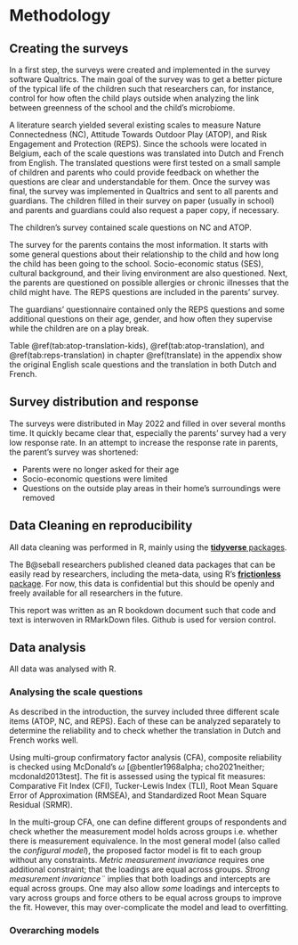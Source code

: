 # Methodology

## Creating the surveys

In a first step, the surveys were created and implemented in the survey software Qualtrics. The main goal of the survey was to get a better picture of the typical life of the children such that researchers can, for instance, control for how often the child plays outside when analyzing the link between greenness of the school and the child's microbiome. 

A literature search yielded several existing scales to measure Nature Connectedness (NC), Attitude Towards Outdoor Play (ATOP), and Risk Engagement and Protection (REPS).
Since the schools were located in Belgium, each of the scale questions was translated into Dutch and French from English.
The translated questions were first tested on a small sample of children and parents who could provide feedback on whether the questions are clear and understandable for them.
Once the survey was final, the survey was implemented in Qualtrics and sent to all parents and guardians.
The children filled in their survey on paper (usually in school) and parents and guardians could also request a paper copy, if necessary. 

The children's survey contained scale questions on NC and ATOP. 

The survey for the parents contains the most information. It starts with some general questions about their relationship to the child and how long the child has been going to the school. Socio-economic status (SES), cultural background, and their living environment are also questioned. Next, the parents are questioned on possible allergies or chronic illnesses that the child might have. The REPS questions are included in the parents' survey.

The guardians' questionnaire contained only the REPS questions and some additional questions on their age, gender, and how often they supervise while the children are on a play break. 

Table \@ref(tab:atop-translation-kids), \@ref(tab:atop-translation), and \@ref(tab:reps-translation) in chapter \@ref(translate) in the appendix show the original English scale questions and the translation in both Dutch and French. 

## Survey distribution and response

The surveys were distributed in May 2022 and filled in over several months time.
It quickly became clear that, especially the parents' survey had a very low response rate.
In an attempt to increase the response rate in parents, the parent's survey was shortened:

- Parents were no longer asked for their age
- Socio-economic questions were limited
- Questions on the outside play areas in their home's surroundings were removed

## Data Cleaning en reproducibility

All data cleaning was performed in R, mainly using the [**tidyverse** packages](https://www.tidyverse.org/packages/). 

The B@seball researchers published cleaned data packages that can be easily read by researchers, including the meta-data, using R's [**frictionless** package](https://cran.r-project.org/web/packages/frictionless/vignettes/frictionless.html). For now, this data is confidential but this should be openly and freely available for all researchers in the future.

This report was written as an R bookdown document such that code and text is interwoven in RMarkDown files. Github is used for version control.   

## Data analysis

All data was analysed with R.

### Analysing the scale questions

As described in the introduction, the survey included three different scale items (ATOP, NC, and REPS).
Each of these can be analyzed separately to determine the reliability and to check whether the translation in Dutch and French works well. 

Using multi-group confirmatory factor analysis (CFA), composite reliability is checked using McDonald's $\omega$ [@bentler1968alpha; cho2021neither; mcdonald2013test]. The fit is assessed using the typical fit measures: Comparative Fit Index (CFI), Tucker-Lewis Index (TLI), Root Mean Square Error of Approximation (RMSEA), and Standardized Root Mean Square Residual (SRMR).

In the multi-group CFA, one can define different groups of respondents and check whether the measurement model holds across groups i.e. whether there is measurement equivalence. In the most general model (also called the *configural model*), the proposed factor model is fit to each group without any constraints. *Metric measurement invariance* requires one additional constraint; that the loadings are equal across groups. *Strong measurement invariance¨* implies that both loadings and intercepts are equal across groups. One may also allow *some* loadings and intercepts to vary across groups and force others to be equal across groups to improve the fit. However, this may over-complicate the model and lead to overfitting.


### Overarching models



\newpage


